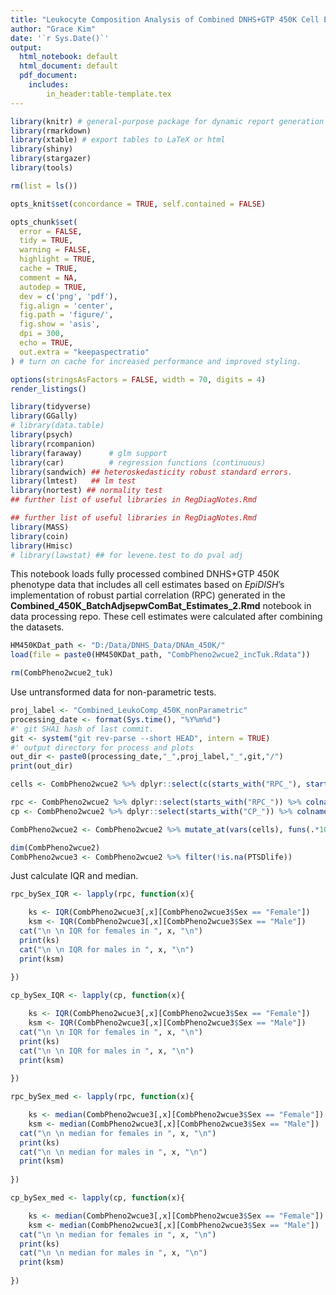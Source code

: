```yaml
---
title: "Leukocyte Composition Analysis of Combined DNHS+GTP 450K Cell Estimates - non-Parametric - calculate IQR and median"
author: "Grace Kim"
date: '`r Sys.Date()`'
output:
  html_notebook: default
  html_document: default
  pdf_document: 
    includes:
        in_header:table-template.tex
---
```


```r

library(knitr) # general-purpose package for dynamic report generation in R.
library(rmarkdown)
library(xtable) # export tables to LaTeX or html
library(shiny)
library(stargazer)
library(tools)

rm(list = ls())

opts_knit$set(concordance = TRUE, self.contained = FALSE)

opts_chunk$set(
  error = FALSE,
  tidy = TRUE,
  warning = FALSE,
  highlight = TRUE,
  cache = TRUE,
  comment = NA,
  autodep = TRUE,
  dev = c('png', 'pdf'),
  fig.align = 'center',
  fig.path = 'figure/',
  fig.show = 'asis',
  dpi = 300,
  echo = TRUE,
  out.extra = "keepaspectratio"
) # turn on cache for increased performance and improved styling.

options(stringsAsFactors = FALSE, width = 70, digits = 4)
render_listings()

library(tidyverse)
library(GGally)
# library(data.table)
library(psych)
library(rcompanion)
library(faraway)      # glm support
library(car)          # regression functions (continuous)
library(sandwich) ## heteroskedasticity robust standard errors.  
library(lmtest)   ## lm test
library(nortest) ## normality test
## further list of useful libraries in RegDiagNotes.Rmd

## further list of useful libraries in RegDiagNotes.Rmd
library(MASS)
library(coin)
library(Hmisc)
# library(lawstat) ## for levene.test to do pval adj

```

This notebook loads fully processed combined DNHS+GTP 450K phenotype data that includes all cell estimates based on *EpiDISH*'s implementation of robust partial correlation (RPC) generated in the **Combined\_450K\_BatchAdjsepwComBat\_Estimates\_2.Rmd** notebook in data processing repo.  These cell estimates were calculated after combining the datasets. 

```r

HM450KDat_path <- "D:/Data/DNHS_Data/DNAm_450K/"
load(file = paste0(HM450KDat_path, "CombPheno2wcue2_incTuk.Rdata"))

rm(CombPheno2wcue2_tuk)

```

Use untransformed data for non-parametric tests. 

```r

proj_label <- "Combined_LeukoComp_450K_nonParametric"
processing_date <- format(Sys.time(), "%Y%m%d")
#' git SHA1 hash of last commit.
git <- system("git rev-parse --short HEAD", intern = TRUE)
#' output directory for process and plots
out_dir <- paste0(processing_date,"_",proj_label,"_",git,"/")
print(out_dir)

```


```r

cells <- CombPheno2wcue2 %>% dplyr::select(c(starts_with("RPC_"), starts_with("CP_"))) %>% colnames()

rpc <- CombPheno2wcue2 %>% dplyr::select(starts_with("RPC_")) %>% colnames()
cp <- CombPheno2wcue2 %>% dplyr::select(starts_with("CP_")) %>% colnames()

CombPheno2wcue2 <- CombPheno2wcue2 %>% mutate_at(vars(cells), funs(.*100)) %>% dplyr::select(-"Smoking") %>% dplyr::rename(ancPC1 = Comp.1, ancPC2 = Comp.2, Smoking = Smoking_pm)

dim(CombPheno2wcue2)
CombPheno2wcue3 <- CombPheno2wcue2 %>% filter(!is.na(PTSDlife))

```

Just calculate IQR and median.  

```r

rpc_bySex_IQR <- lapply(rpc, function(x){

    ks <- IQR(CombPheno2wcue3[,x][CombPheno2wcue3$Sex == "Female"])
    ksm <- IQR(CombPheno2wcue3[,x][CombPheno2wcue3$Sex == "Male"])
  cat("\n \n IQR for females in ", x, "\n")
  print(ks)
  cat("\n \n IQR for males in ", x, "\n")
  print(ksm)
  
})

```


```r

cp_bySex_IQR <- lapply(cp, function(x){

    ks <- IQR(CombPheno2wcue3[,x][CombPheno2wcue3$Sex == "Female"])
    ksm <- IQR(CombPheno2wcue3[,x][CombPheno2wcue3$Sex == "Male"])
  cat("\n \n IQR for females in ", x, "\n")
  print(ks)
  cat("\n \n IQR for males in ", x, "\n")
  print(ksm)
  
})

``` 


```r

rpc_bySex_med <- lapply(rpc, function(x){

    ks <- median(CombPheno2wcue3[,x][CombPheno2wcue3$Sex == "Female"])
    ksm <- median(CombPheno2wcue3[,x][CombPheno2wcue3$Sex == "Male"])
  cat("\n \n median for females in ", x, "\n")
  print(ks)
  cat("\n \n median for males in ", x, "\n")
  print(ksm)
  
})

```


```r

cp_bySex_med <- lapply(cp, function(x){

    ks <- median(CombPheno2wcue3[,x][CombPheno2wcue3$Sex == "Female"])
    ksm <- median(CombPheno2wcue3[,x][CombPheno2wcue3$Sex == "Male"])
  cat("\n \n median for females in ", x, "\n")
  print(ks)
  cat("\n \n median for males in ", x, "\n")
  print(ksm)
  
})

``` 
